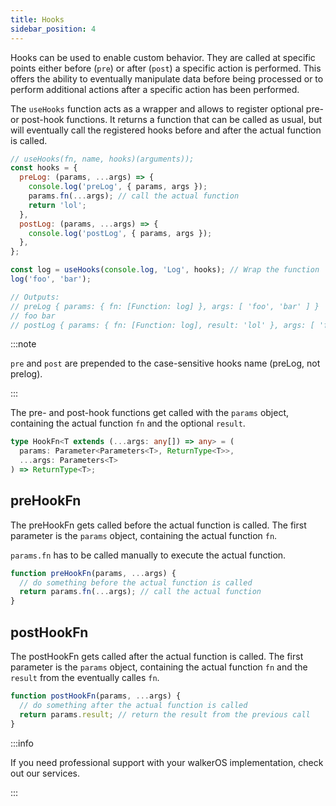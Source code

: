 ```yaml
---
title: Hooks
sidebar_position: 4
---
```



Hooks can be used to enable custom behavior. They are called at specific points
either before (`pre`) or after (`post`) a specific action is performed. This
offers the ability to eventually manipulate data before being processed or to
perform additional actions after a specific action has been performed.

The `useHooks` function acts as a wrapper and allows to register optional pre-
or post-hook functions. It returns a function that can be called as usual, but
will eventually call the registered hooks before and after the actual function
is called.

```js
// useHooks(fn, name, hooks)(arguments));
const hooks = {
  preLog: (params, ...args) => {
    console.log('preLog', { params, args });
    params.fn(...args); // call the actual function
    return 'lol';
  },
  postLog: (params, ...args) => {
    console.log('postLog', { params, args });
  },
};

const log = useHooks(console.log, 'Log', hooks); // Wrap the function
log('foo', 'bar');

// Outputs:
// preLog { params: { fn: [Function: log] }, args: [ 'foo', 'bar' ] }
// foo bar
// postLog { params: { fn: [Function: log], result: 'lol' }, args: [ 'foo', 'bar' ] }
```

:::note

`pre` and `post` are prepended to the case-sensitive hooks name (preLog, not
prelog).

:::

The pre- and post-hook functions get called with the `params` object, containing
the actual function `fn` and the optional `result`.

```ts
type HookFn<T extends (...args: any[]) => any> = (
  params: Parameter<Parameters<T>, ReturnType<T>>,
  ...args: Parameters<T>
) => ReturnType<T>;
```

## preHookFn

The preHookFn gets called before the actual function is called. The first
parameter is the `params` object, containing the actual function `fn`.

`params.fn` has to be called manually to execute the actual function.

```js
function preHookFn(params, ...args) {
  // do something before the actual function is called
  return params.fn(...args); // call the actual function
}
```

## postHookFn

The postHookFn gets called after the actual function is called. The first
parameter is the `params` object, containing the actual function `fn` and the
`result` from the eventually calles `fn`.

```js
function postHookFn(params, ...args) {
  // do something after the actual function is called
  return params.result; // return the result from the previous call
}
```

:::info

If you need professional support with your walkerOS implementation, check out
our&nbsp;<Link to="/services">services</Link>.

:::
